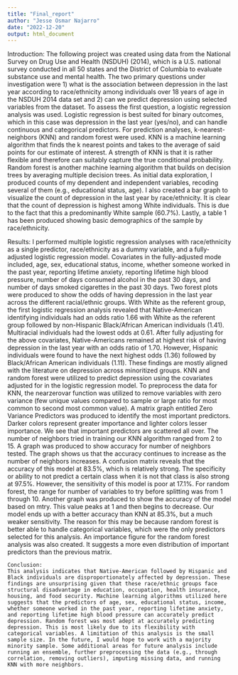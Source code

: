 ```yaml
---
title: "Final_report"
author: "Jesse Osmar Najarro"
date: "2022-12-20"
output: html_document
---
```


Introduction: 
The following project was created using data from the National Survey on Drug Use and Health (NSDUH) (2014), which is a U.S. national survey conducted in all 50 states and the District of Columbia to evaluate substance use and mental health.  The two primary questions under investigation were 1) what is the association between depression in the last year according to race/ethnicity among individuals over 18 years of age in the NSDUH 2014 data set and 2) can we predict depression using selected variables from the dataset. To assess the first question, a logistic regression analysis was used. Logistic regression is best suited for binary outcomes, which in this case was depression in the last year (yes/no), and can handle continuous and categorical predictors. For prediction analyses, k-nearest-neighbors (KNN) and random forest were used. KNN is a machine learning algorithm that finds the k nearest points and takes to the average of said points for our estimate of interest. A strength of KNN is that it is rather flexible and therefore can suitably capture the true conditional probability. Random forest is another machine learning algorithm that builds on decision trees by averaging multiple decision trees. As initial data exploration, I produced counts of my dependent and independent variables, recoding several of them (e.g., educational status, age). I also created a bar graph to visualize the count of depression in the last year by race/ethnicity. It is clear that the count of depression is highest among White individuals. This is due to the fact that this a predominantly White sample (60.7%). Lastly, a table 1 has been produced showing basic demographics of the sample by race/ethnicity. 

Results: 
I performed multiple logistic regression analyses with race/ethnicity as a single predictor, race/ethnicity as a dummy variable, and a fully-adjusted logistic regression model. Covariates in the fully-adjusted mode included, age, sex, educational status, income, whether someone worked in the past year, reporting lifetime anxiety, reporting lifetime high blood pressure, number of days consumed alcohol in the past 30 days, and number of days smoked cigarettes in the past 30 days. Two forest plots were produced to show the odds of having depression in the last year across the different racial/ethnic groups. With White as the referent group, the first logistic regression analysis revealed that Native-American identifying individuals had an odds ratio 1.66 with White as the referent group followed by non-Hispanic Black/African American individuals (1.41). Multiracial individuals had the lowest odds at 0.61. After fully adjusting for the above covariates, Native-Americans remained at highest risk of having depression in the last year with an odds ratio of 1.70. However, Hispanic individuals were found to have the next highest odds (1.36) followed by Black/African American individuals (1.11). These findings are mostly aligned with the literature on depression across minoritized groups. 
KNN and random forest were utilized to predict depression using the covariates adjusted for in the logistic regression model. To preprocess the data for KNN, the nearzerovar function was utilized to remove variables with zero variance (few unique values compared to sample or large ratio for most common to second most common value). A matrix graph entitled Zero Variance Predictors was produced to identify the most important predictors. Darker colors represent greater importance and lighter colors lesser importance. We see that important predictors are scattered all over. The number of neighbors tried in training our KNN algorithm ranged from 2 to 15. A graph was produced to show accuracy for number of neighbors tested. The graph shows us that the accuracy continues to increase as the number of neighbors increases. A confusion matrix reveals that the accuracy of this model at 83.5%, which is relatively strong. The specificity or ability to not predict a certain class when it is not that class is also strong at 97.5%. However, the sensitivity of this model is poor at 17.1%. For random forest, the range for number of variables to try before splitting was from 1 through 10. Another graph was produced to show the accuracy of the model based on mtry. This value peaks at 1 and then begins to decrease. Our model ends up with a better accuracy than KNN at 85.3%, but a much weaker sensitivity. The reason for this may be because random forest is better able to handle categorical variables, which were the only predictors selected for this analysis. An importance figure for the random forest analysis was also created. It suggests a more even distribution of important predictors than the previous matrix. 

	Conclusion: 
	This analysis indicates that Native-American followed by Hispanic and Black individuals are disproportionately affected by depression. These findings are unsurprising given that these race/ethnic groups face structural disadvantage in education, occupation, health insurance, housing, and food security. Machine learning algorithms utilized here suggests that the predictors of age, sex, educational status, income, whether someone worked in the past year, reporting lifetime anxiety, and reporting lifetime high blood pressure can accurately predict depression. Random forest was most adept at accurately predicting depression. This is most likely due to its flexibility with categorical variables. A limitation of this analysis is the small sample size. In the future, I would hope to work with a majority minority sample. Some additional areas for future analysis include running an ensemble, further preprocessing the data (e.g., through correlation, removing outliers), imputing missing data, and running KNN with more neighbors. 


